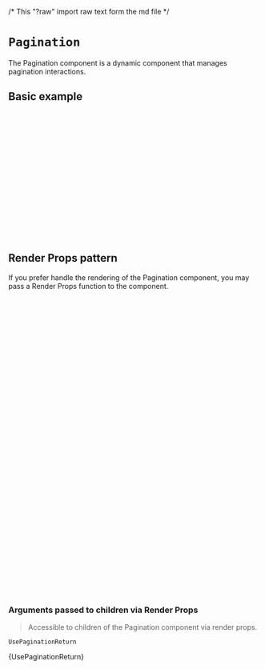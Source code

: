 /* This "?raw" import raw text form the md file */

<Meta of={PaginationStories} />

# `Pagination`

The Pagination component is a dynamic component that manages pagination interactions.

<Canvas of={PaginationStories.Primary} />

## Basic example

```jsx
import { CioPlp, CioPlpGrid, Pagination, utils } from '@constructor-io/constructorio-ui-plp';
import '@constructor-io/constructorio-ui-plp/styles.css';

const DEMO_API_KEY = 'key_M57QS8SMPdLdLx4x';

export default function MyComponent() {
  return (
    <CioPlp apiKey={DEMO_API_KEY}>
      <CioPlpGrid>
        {(props) => {
          if (utils.isPlpBrowseDataResults(props.data) || utils.isPlpSearchDataResults(props.data))
            return <Pagination totalNumResults={props.data.response.totalNumResults} />;
        }}
      </CioPlpGrid>
    </CioPlp>
  );
}
```

## Render Props pattern

If you prefer handle the rendering of the Pagination component, you may pass a Render Props function to the component.

```jsx
import { CioPlp, CioPlpGrid, Pagination, utils } from '@constructor-io/constructorio-ui-plp';
import '@constructor-io/constructorio-ui-plp/styles.css';

const DEMO_API_KEY = 'key_M57QS8SMPdLdLx4x';

function MyCustomPagination(props) {
  const { currentPage, goToPage, nextPage, pages, prevPage, totalPages } = props;
  return (
    <div>
      <button onClick={() => prevPage()}>&lt;</button>
      {pages.map((page) => (
        <button onClick={() => goToPage(page)} type='button'>
          {page === -1 ? <span>...</span> : page}
        </button>
      ))}
      <button onClick={() => nextPage()} type='button'>
        &gt;
      </button>
    </div>
  );
}

export default function MyComponent() {
  return (
    <CioPlp apiKey={DEMO_API_KEY}>
      <CioPlpGrid>
        {(props) => {
          if (utils.isPlpBrowseDataResults(props.data) || utils.isPlpSearchDataResults(props.data))
            return (
              <Pagination totalNumResults={props.data.response.totalNumResults}>
                {(props) => {
                  return <MyCustomPagination {...props} />;
                }}
              </Pagination>
            );
        }}
      </CioPlpGrid>
    </CioPlp>
  );
}
```

### Arguments passed to children via Render Props

> Accessible to children of the Pagination component via render props.

`UsePaginationReturn`

<Markdown>{UsePaginationReturn}</Markdown>
